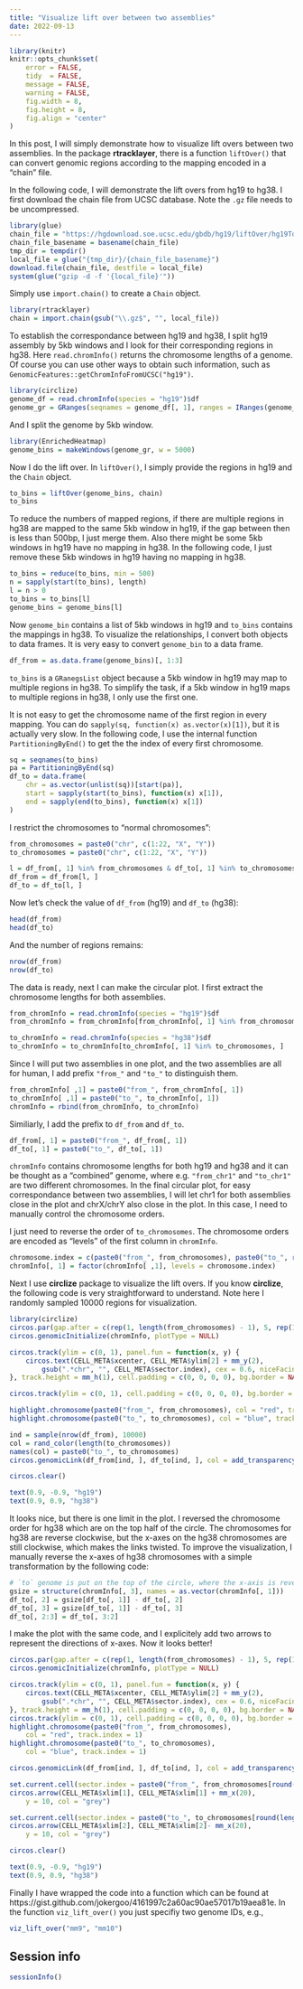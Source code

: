 ```yaml
---
title: "Visualize lift over between two assemblies"
date: 2022-09-13
---
```


```r
library(knitr)
knitr::opts_chunk$set(
    error = FALSE,
    tidy  = FALSE,
    message = FALSE,
    warning = FALSE,
    fig.width = 8,
    fig.height = 8,
    fig.align = "center"
)
```

In this post, I will simply demonstrate how to visualize lift overs between two assemblies.
In the package **rtracklayer**, there is a function `liftOver()` that can convert genomic regions
according to the mapping encoded in a "chain" file.

In the following code, I will demonstrate the lift overs from hg19 to hg38. I first download
the chain file from UCSC database. Note the `.gz` file needs to be uncompressed.

```r
library(glue)
chain_file = "https://hgdownload.soe.ucsc.edu/gbdb/hg19/liftOver/hg19ToHg38.over.chain.gz"
chain_file_basename = basename(chain_file)
tmp_dir = tempdir()
local_file = glue("{tmp_dir}/{chain_file_basename}")
download.file(chain_file, destfile = local_file)
system(glue("gzip -d -f '{local_file}'"))
```

Simply use `import.chain()` to create a `Chain` object.

```r
library(rtracklayer)
chain = import.chain(gsub("\\.gz$", "", local_file))
```

To establish the correspondance between hg19 and hg38, I split hg19 assembly by 5kb windows 
and I look for their corresponding regions in hg38.
Here `read.chromInfo()` returns the chromosome lengths of a genome. Of course you can use other ways
to obtain such information, such as `GenomicFeatures::getChromInfoFromUCSC("hg19")`.

```r
library(circlize)
genome_df = read.chromInfo(species = "hg19")$df
genome_gr = GRanges(seqnames = genome_df[, 1], ranges = IRanges(genome_df[, 2]+1, genome_df[, 3]))
```


And I split the genome by 5kb window.

```r
library(EnrichedHeatmap)
genome_bins = makeWindows(genome_gr, w = 5000)
```


Now I do the lift over. In `liftOver()`, I simply provide the regions in hg19 and the `Chain` object.

```r
to_bins = liftOver(genome_bins, chain)
to_bins
```

To reduce the numbers of mapped regions, if there are multiple regions in hg38 are mapped to the same 5kb window in hg19,
if the gap between then is less than 500bp, I just merge them. Also there might be some 5kb windows in hg19 have
no mapping in hg38. In the following code, I just remove these 5kb windows in hg19 having no mapping in hg38.

```r
to_bins = reduce(to_bins, min = 500)
n = sapply(start(to_bins), length)
l = n > 0
to_bins = to_bins[l]
genome_bins = genome_bins[l]
```

Now `genome_bin` contains a list of 5kb windows in hg19 and `to_bins` contains the mappings in hg38.
To visualize the relationships, I convert both objects to data frames. It is very easy to convert `genome_bin` to a data frame.

```r
df_from = as.data.frame(genome_bins)[, 1:3]
```

`to_bins` is a `GRanegsList` object because a 5kb window in hg19 may map to multiple regions in hg38. To simplify
the task, if a 5kb window in hg19 maps to multiple regions in hg38, I only use the first one.

It is not easy to get the chromosome name of the first region in every mapping. You can do
`sapply(sq, function(x) as.vector(x)[1])`, but it is actually very slow. In the
following code, I use the internal function `PartitioningByEnd()` to get the the index
of every first chromosome.

```r
sq = seqnames(to_bins)
pa = PartitioningByEnd(sq)
df_to = data.frame(
    chr = as.vector(unlist(sq))[start(pa)],
    start = sapply(start(to_bins), function(x) x[1]),
    end = sapply(end(to_bins), function(x) x[1])
)
```

I restrict the chromosomes to "normal chromosomes":

```r
from_chromosomes = paste0("chr", c(1:22, "X", "Y"))
to_chromosomes = paste0("chr", c(1:22, "X", "Y"))

l = df_from[, 1] %in% from_chromosomes & df_to[, 1] %in% to_chromosomes
df_from = df_from[l, ]
df_to = df_to[l, ]
```

Now let's check the value of `df_from` (hg19) and `df_to` (hg38):

```r
head(df_from)
head(df_to)
```

And the number of regions remains:

```r
nrow(df_from)
nrow(df_to)
```

The data is ready, next I can make the circular plot. I first extract
the chromosome lengths for both assemblies.


```r
from_chromInfo = read.chromInfo(species = "hg19")$df
from_chromInfo = from_chromInfo[from_chromInfo[, 1] %in% from_chromosomes, ]

to_chromInfo = read.chromInfo(species = "hg38")$df
to_chromInfo = to_chromInfo[to_chromInfo[, 1] %in% to_chromosomes, ]
```

Since I will put two assemblies in one plot, and the two assemblies are all for human,
I add prefix `"from_"` and `"to_"` to distinguish them.

```r
from_chromInfo[ ,1] = paste0("from_", from_chromInfo[, 1])
to_chromInfo[ ,1] = paste0("to_", to_chromInfo[, 1])
chromInfo = rbind(from_chromInfo, to_chromInfo)
```

Similiarly, I add the prefix to `df_from` and `df_to`.

```r
df_from[, 1] = paste0("from_", df_from[, 1])
df_to[, 1] = paste0("to_", df_to[, 1])
```


`chromInfo` contains chromosome lengths for both hg19 and hg38 and it can be thought as a "combined" genome,
where e.g. `"from_chr1"` and `"to_chr1"` are two different chromosomes. In the final circular plot, for easy correspondance
between two assemblies, I will let chr1 for both assemblies close in the plot and chrX/chrY also close in the plot.
In this case, I need to manually control the chromosome orders.

I just need to reverse the order of `to_chromosomes`. The chromosome orders are encoded as "levels" of the first column
in `chromInfo`.

```r
chromosome.index = c(paste0("from_", from_chromosomes), paste0("to_", rev(to_chromosomes))) 
chromInfo[, 1] = factor(chromInfo[ ,1], levels = chromosome.index)
```

Next I use **circlize** package to visualize the lift overs. If you know **circlize**, the following
code is very straightforward to understand. Note here I randomly sampled 10000 regions for visualization.

```r
library(circlize)
circos.par(gap.after = c(rep(1, length(from_chromosomes) - 1), 5, rep(1, length(to_chromosomes) - 1), 5))
circos.genomicInitialize(chromInfo, plotType = NULL)

circos.track(ylim = c(0, 1), panel.fun = function(x, y) {
    circos.text(CELL_META$xcenter, CELL_META$ylim[2] + mm_y(2), 
        gsub(".*chr", "", CELL_META$sector.index), cex = 0.6, niceFacing = TRUE)
}, track.height = mm_h(1), cell.padding = c(0, 0, 0, 0), bg.border = NA)

circos.track(ylim = c(0, 1), cell.padding = c(0, 0, 0, 0), bg.border = NA, bg.col = "grey", track.height = mm_h(1))

highlight.chromosome(paste0("from_", from_chromosomes), col = "red", track.index = 1)
highlight.chromosome(paste0("to_", to_chromosomes), col = "blue", track.index = 1)

ind = sample(nrow(df_from), 10000)
col = rand_color(length(to_chromosomes))
names(col) = paste0("to_", to_chromosomes)
circos.genomicLink(df_from[ind, ], df_to[ind, ], col = add_transparency(col[df_to[ind, 1]], 0.9))

circos.clear()

text(0.9, -0.9, "hg19")
text(0.9, 0.9, "hg38")
```

It looks nice, but there is one limit in the plot. I reversed the chromosome order for hg38 which are on the top half
of the circle. The chromosomes for hg38 are reverse clockwise, but the x-axes on the hg38 chromosomes are still 
clockwise, which makes the links twisted. To improve the visualization, I manually reverse the x-axes of hg38 chromosomes
with a simple transformation by the following code:

```r
# `to` genome is put on the top of the circle, where the x-axis is reversed
gsize = structure(chromInfo[, 3], names = as.vector(chromInfo[, 1]))
df_to[, 2] = gsize[df_to[, 1]] - df_to[, 2]
df_to[, 3] = gsize[df_to[, 1]] - df_to[, 3]
df_to[, 2:3] = df_to[, 3:2]
```

I make the plot with the same code, and I explicitely add two arrows to represent the directions of x-axes. Now
it looks better!

```r
circos.par(gap.after = c(rep(1, length(from_chromosomes) - 1), 5, rep(1, length(to_chromosomes) - 1), 5))
circos.genomicInitialize(chromInfo, plotType = NULL)

circos.track(ylim = c(0, 1), panel.fun = function(x, y) {
    circos.text(CELL_META$xcenter, CELL_META$ylim[2] + mm_y(2), 
        gsub(".*chr", "", CELL_META$sector.index), cex = 0.6, niceFacing = TRUE)
}, track.height = mm_h(1), cell.padding = c(0, 0, 0, 0), bg.border = NA)
circos.track(ylim = c(0, 1), cell.padding = c(0, 0, 0, 0), bg.border = NA, bg.col = "grey", track.height = mm_h(1))
highlight.chromosome(paste0("from_", from_chromosomes), 
    col = "red", track.index = 1)
highlight.chromosome(paste0("to_", to_chromosomes), 
    col = "blue", track.index = 1)

circos.genomicLink(df_from[ind, ], df_to[ind, ], col = add_transparency(col[df_to[ind, 1]], 0.9))

set.current.cell(sector.index = paste0("from_", from_chromosomes[round(length(from_chromosomes)*1/5)]), track.index = 1)
circos.arrow(CELL_META$xlim[1], CELL_META$xlim[1] + mm_x(20), 
    y = 10, col = "grey")

set.current.cell(sector.index = paste0("to_", to_chromosomes[round(length(to_chromosomes)*1/5)]), track.index = 1)
circos.arrow(CELL_META$xlim[2], CELL_META$xlim[2]- mm_x(20), 
    y = 10, col = "grey")

circos.clear()

text(0.9, -0.9, "hg19")
text(0.9, 0.9, "hg38")
```

Finally I have wrapped the code into a function which can be found at https://gist.github.com/jokergoo/4161997c2a60ac90ae57017b19aea81e.
In the function `viz_lift_over()` you just specifiy two genome IDs, e.g.,

```r
viz_lift_over("mm9", "mm10")
```

## Session info

```r
sessionInfo()
```

